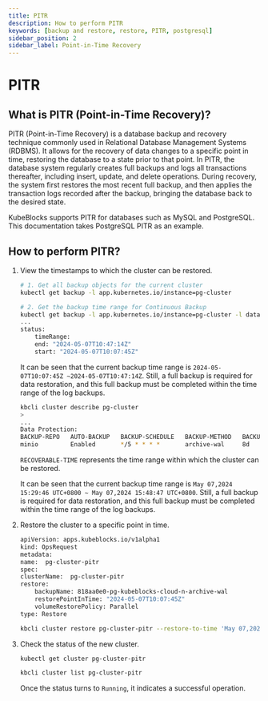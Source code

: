 ```yaml
---
title: PITR
description: How to perform PITR
keywords: [backup and restore, restore, PITR, postgresql]
sidebar_position: 2
sidebar_label: Point-in-Time Recovery
---
```



# PITR

## What is PITR (Point-in-Time Recovery)?

PITR (Point-in-Time Recovery) is a database backup and recovery technique commonly used in Relational Database Management Systems (RDBMS). It allows for the recovery of data changes to a specific point in time, restoring the database to a state prior to that point. In PITR, the database system regularly creates full backups and logs all transactions thereafter, including insert, update, and delete operations. During recovery, the system first restores the most recent full backup, and then applies the transaction logs recorded after the backup, bringing the database back to the desired state.

KubeBlocks supports PITR for databases such as MySQL and PostgreSQL. This documentation takes PostgreSQL PITR as an example.

## How to perform PITR?

1. View the timestamps to which the cluster can be restored.

     <Tabs>

     <TabItem value="kubectl" label="kubectl" default>

     ```bash
     # 1. Get all backup objects for the current cluster
     kubectl get backup -l app.kubernetes.io/instance=pg-cluster

     # 2. Get the backup time range for Continuous Backup
     kubectl get backup -l app.kubernetes.io/instance=pg-cluster -l dataprotection.kubeblocks.io/backup-type=Continuous -oyaml
     ...
     status:
         timeRange:
         end: "2024-05-07T10:47:14Z"
         start: "2024-05-07T10:07:45Z"
     ```

     It can be seen that the current backup time range is `2024-05-07T10:07:45Z ~2024-05-07T10:47:14Z`. Still, a full backup is required for data restoration, and this full backup must be completed within the time range of the log backups.

     </TabItem>

     <TabItem value="kbcli" label="kbcli">

     ```bash
     kbcli cluster describe pg-cluster
     >
     ...
     Data Protection:
     BACKUP-REPO   AUTO-BACKUP   BACKUP-SCHEDULE   BACKUP-METHOD   BACKUP-RETENTION   RECOVERABLE-TIME
     minio         Enabled       */5 * * * *       archive-wal     8d                 May 07,2024 15:29:46 UTC+0800 ~ May 07,2024 15:48:47 UTC+0800
     ```

     `RECOVERABLE-TIME` represents the time range within which the cluster can be restored.

     It can be seen that the current backup time range is `May 07,2024 15:29:46 UTC+0800 ~ May 07,2024 15:48:47 UTC+0800`. Still, a full backup is required for data restoration, and this full backup must be completed within the time range of the log backups.

     </TabItem>

     </Tabs>

2. Restore the cluster to a specific point in time.

     <Tabs>

     <TabItem value="kubectl" label="kubectl" default>

     ```bash
     apiVersion: apps.kubeblocks.io/v1alpha1
     kind: OpsRequest
     metadata:
     name:  pg-cluster-pitr
     spec:
     clusterName:  pg-cluster-pitr
     restore:
         backupName: 818aa0e0-pg-kubeblocks-cloud-n-archive-wal
         restorePointInTime: "2024-05-07T10:07:45Z"
         volumeRestorePolicy: Parallel
     type: Restore
     ```

     </TabItem>

     <TabItem value="kbcli" label="kbcli">

     ```bash
     kbcli cluster restore pg-cluster-pitr --restore-to-time 'May 07,2024 15:48:47 UTC+0800' --backup <continuousBackupName>
     ```

     </TabItem>

     </Tabs>

3. Check the status of the new cluster.

     <Tabs>

     <TabItem value="kubectl" label="kubectl" default>

     ```bash
     kubectl get cluster pg-cluster-pitr
     ```

     </TabItem>

     <TabItem value="kbcli" label="kbcli">

     ```bash
     kbcli cluster list pg-cluster-pitr
     ```

     </TabItem>

     </Tabs>

    Once the status turns to `Running`, it indicates a successful operation.
